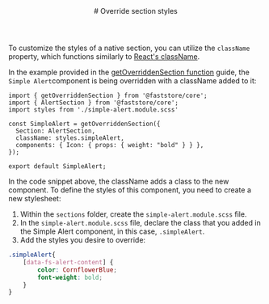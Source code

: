 
<header>
# Override section styles
</header>

To customize the styles of a native section, you can utilize the `className` property, which functions similarly to [React's className](https://react.dev/reference/react-dom/components/common#applying-css-styles).

In the example provided in the [getOverriddenSection function](https://www.faststore.dev/building-sections/overrides/specification) guide,
the `Simple Alert`component is being overridden with a className added to it:

```tsx {7} copy
import { getOverriddenSection } from '@faststore/core';
import { AlertSection } from '@faststore/core';
import styles from './simple-alert.module.scss'

const SimpleAlert = getOverriddenSection({
  Section: AlertSection,
  className: styles.simpleAlert,
  components: { Icon: { props: { weight: "bold" } } },
});

export default SimpleAlert;

```

In the code snippet above, the className adds a class to the new component. To define the styles of this component, you need to create a new stylesheet:

1. Within the `sections` folder, create the `simple-alert.module.scss` file.
2. In the `simple-alert.module.scss` file, declare the class that you added in the Simple Alert component, in this case,
`.simpleAlert`.
3. Add the styles you desire to override:

```css copy
.simpleAlert{
    [data-fs-alert-content] {
        color: CornflowerBlue;
        font-weight: bold;
    }
}

```
